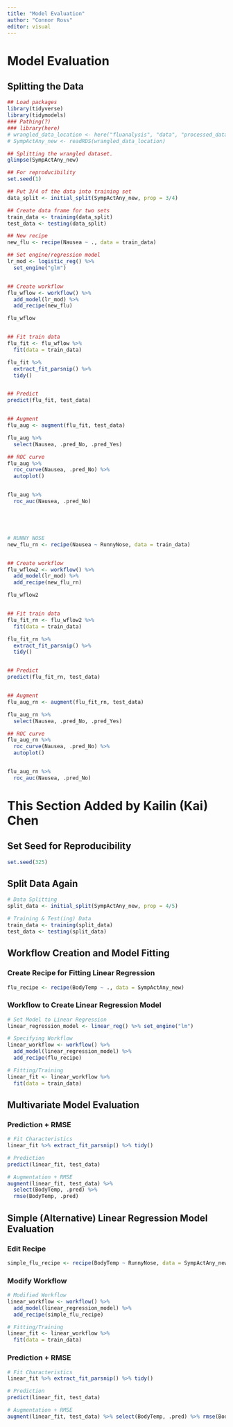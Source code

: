 ```yaml
---
title: "Model Evaluation"
author: "Connor Ross"
editor: visual
---
```


# Model Evaluation

## Splitting the Data

```r
## Load packages
library(tidyverse)
library(tidymodels)
### Pathing(?)
### library(here)
# wrangled_data_location <- here("fluanalysis", "data", "processed_data", "SympActAny_new.rds")
# SympActAny_new <- readRDS(wrangled_data_location)

## Splitting the wrangled dataset.
glimpse(SympActAny_new)

## For reproducibility
set.seed(1)

## Put 3/4 of the data into training set
data_split <- initial_split(SympActAny_new, prop = 3/4)

## Create data frame for two sets
train_data <- training(data_split)
test_data <- testing(data_split)

## New recipe
new_flu <- recipe(Nausea ~ ., data = train_data)

## Set engine/regression model
lr_mod <- logistic_reg() %>%
  set_engine("glm")


## Create workflow
flu_wflow <- workflow() %>%
  add_model(lr_mod) %>%
  add_recipe(new_flu)

flu_wflow


## Fit train data
flu_fit <- flu_wflow %>%
  fit(data = train_data)

flu_fit %>%
  extract_fit_parsnip() %>%
  tidy()


## Predict
predict(flu_fit, test_data)


## Augment
flu_aug <- augment(flu_fit, test_data)

flu_aug %>%
  select(Nausea, .pred_No, .pred_Yes)

## ROC curve
flu_aug %>%
  roc_curve(Nausea, .pred_No) %>%
  autoplot()


flu_aug %>%
  roc_auc(Nausea, .pred_No)





# RUNNY NOSE
new_flu_rn <- recipe(Nausea ~ RunnyNose, data = train_data)


## Create workflow
flu_wflow2 <- workflow() %>%
  add_model(lr_mod) %>%
  add_recipe(new_flu_rn)

flu_wflow2


## Fit train data
flu_fit_rn <- flu_wflow2 %>%
  fit(data = train_data)

flu_fit_rn %>%
  extract_fit_parsnip() %>%
  tidy()


## Predict
predict(flu_fit_rn, test_data)


## Augment
flu_aug_rn <- augment(flu_fit_rn, test_data)

flu_aug_rn %>%
  select(Nausea, .pred_No, .pred_Yes)

## ROC curve
flu_aug_rn %>%
  roc_curve(Nausea, .pred_No) %>%
  autoplot()


flu_aug_rn %>%
  roc_auc(Nausea, .pred_No)
```

# This Section Added by Kailin (Kai) Chen

## Set Seed for Reproducibility

```r
set.seed(325)
```

## Split Data Again

```r
# Data Splitting
split_data <- initial_split(SympActAny_new, prop = 4/5)

# Training & Test(ing) Data
train_data <- training(split_data)
test_data <- testing(split_data)
```

## Workflow Creation and Model Fitting

### Create Recipe for Fitting Linear Regression

```r
flu_recipe <- recipe(BodyTemp ~ ., data = SympActAny_new)
```

### Workflow to Create Linear Regression Model

```r
# Set Model to Linear Regression
linear_regression_model <- linear_reg() %>% set_engine("lm")

# Specifying Workflow
linear_workflow <- workflow() %>% 
  add_model(linear_regression_model) %>% 
  add_recipe(flu_recipe)

# Fitting/Training
linear_fit <- linear_workflow %>%
  fit(data = train_data)
```

## Multivariate Model Evaluation

### Prediction + RMSE

```r
# Fit Characteristics
linear_fit %>% extract_fit_parsnip() %>% tidy()

# Prediction
predict(linear_fit, test_data)

# Augmentation + RMSE
augment(linear_fit, test_data) %>% 
  select(BodyTemp, .pred) %>%
  rmse(BodyTemp, .pred)
```

## Simple (Alternative) Linear Regression Model Evaluation

### Edit Recipe

```r
simple_flu_recipe <- recipe(BodyTemp ~ RunnyNose, data = SympActAny_new)
```

### Modify Workflow

```r
# Modified Workflow
linear_workflow <- workflow() %>% 
  add_model(linear_regression_model) %>% 
  add_recipe(simple_flu_recipe)

# Fitting/Training
linear_fit <- linear_workflow %>%
  fit(data = train_data)
```

### Prediction + RMSE

```r
# Fit Characteristics
linear_fit %>% extract_fit_parsnip() %>% tidy()

# Prediction
predict(linear_fit, test_data)

# Augmentation + RMSE
augment(linear_fit, test_data) %>% select(BodyTemp, .pred) %>% rmse(BodyTemp, .pred)
```
